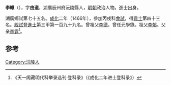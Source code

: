 '''李轍'''（{{bd|1434年||？}}），字'''由道'''，湖廣辰州府沅陵縣人，[[明朝|明朝]]政治人物。進士出身。

湖廣鄉試第七十五名。[[成化|成化]]二年（1466年），參加丙戌科[[會試|會試]]，得[[貢士|貢士]]第四十三名。[[殿試|殿試]]登[[進士|進士]]第三甲第一百九十九名。曾祖父[[李德|李德]]，曾任元學錄。祖父[[李郁|李郁]]。父亲[[李霆|李霆]]<ref>《天一阁藏明代科举录选刊·登科录》（《成化二年进士登科录》）</ref>。

[[Category:沅陵人|Category:沅陵人]]

==参考==
{{reflist}}
{{明朝人物小作品}}
{{成化二年丙戌科殿試金榜}}